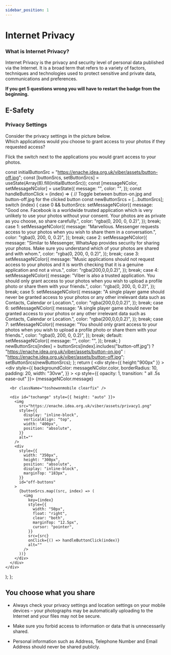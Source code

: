 ```yaml
---
sidebar_position: 1
---
```


# Internet Privacy

### What is Internet Privacy?

Internet Privacy is the privacy and security level of personal data published via the Internet. It is a broad term that refers to a variety of factors, techniques and technologies used to protect sensitive and private data, communications and preferences.

**If you get 5 questions wrong you will have to restart the badge from the beginning.**

## E-Safety

### Privacy Settings

Consider the privacy settings in the picture below.  
Which applications would you choose to grant access to your photos if they requested access?

Flick the switch next to the applications you would grant access to your photos.


  const initialButtonSrc =
    "https://enache.idea.org.uk/viber/assets/button-off.jpg";
  const [buttonSrcs, setButtonSrcs] = useState(Array(8).fill(initialButtonSrc));
  const [messageNColor, setMessageNColor] = useState({
    message: "",
    color: "",
  });
  const handleButtonClick = (index) => {
    // Toggle between button-on.jpg and button-off.jpg for the clicked button
    const newButtonSrcs = [...buttonSrcs];
    switch (index) {
      case 0 && buttonSrcs:
        setMessageNColor({
          message:
            "Good one. Facebook is a worldwide trusted application which is very unlikely to use your photos without your consent. Your photos are as private as you choose, so share carefully.",
          color: "rgba(0, 200, 0, 0.2)",
        });
        break;
      case 1:
        setMessageNColor({
          message:
            "Marvellous. Messenger requests access to your photos when you wish to share them in a conversation.",
          color: "rgba(0, 200, 0, 0.2)",
        });
        break;
      case 2:
        setMessageNColor({
          message:
            "Similar to Messenger, WhatsApp provides security for sharing your photos. Make sure you understand which of your photos are shared and with whom.",
          color: "rgba(0, 200, 0, 0.2)",
        });
        break;
      case 3:
        setMessageNColor({
          message:
            "Music applications should not request access to your photos and it is worth checking that it is a genuine application and not a virus.",
          color: "rgba(200,0,0,0.2)",
        });
        break;
      case 4:
        setMessageNColor({
          message:
            "Viber is also a trusted application. You should only grant access to your photos when you wish to upload a profile photo or share them with your friends.",
          color: "rgba(0, 200, 0, 0.2)",
        });
        break;
      case 5:
        setMessageNColor({
          message:
            "A single player game should never be granted access to your photos or any other irrelevant data such as Contacts, Calendar or Location.",
          color: "rgba(200,0,0,0.2)",
        });
        break;
      case 6:
        setMessageNColor({
          message:
            "A single player game should never be granted access to your photos or any other irrelevant data such as Contacts, Calendar or Location.",
          color: "rgba(200,0,0,0.2)",
        });
        break;
      case 7:
        setMessageNColor({
          message:
            "You should only grant access to your photos when you wish to upload a profile photo or share them with your friends.",
          color: "rgba(0, 200, 0, 0.2)",
        });
        break;
      default:
        setMessageNColor({
          message: "",
          color: "",
        });
        break;
    }
    newButtonSrcs[index] = buttonSrcs[index].includes("button-off.jpg")
      ? "https://enache.idea.org.uk/viber/assets/button-on.jpg"
      : "https://enache.idea.org.uk/viber/assets/button-off.jpg";
    setButtonSrcs(newButtonSrcs);
  };
  return (
    <div
      style={{
        height:"900px"
      }}
    >
      <div
        style={{
          backgroundColor: messageNColor.color,
          borderRadius: 10,
          padding: 20,
          width: "30vw",
        }}
      >
        <p style={{ opacity: 1, transition: " all .5s ease-out" }}>
          {messageNColor.message}
        </p>
      </div>

      <br className="toshowonmobile clearfix" />

      <div id="tochange" style={{ height: "auto" }}>
        <img
          src="https://enache.idea.org.uk/viber/assets/privacy1.png"
          style={{
            display: "inline-block",
            verticalAlign: "top",
            width: "400px",
            position: "absolute",
          }}
          alt=""
        />
        <div
          style={{
            width: "350px",
            height: "300px",
            position: "absolute",
            display: "inline-block",
            marginTop: "183px",
          }}
          id="off-buttons"
        >
          {buttonSrcs.map((src, index) => (
            <img
              key={index}
              style={{
                width: "50px",
                float: "right",
                clear: "both",
                marginTop: "12.5px",
                cursor: "pointer",
              }}
              src={src}
              onClick={() => handleButtonClick(index)}
              alt=""
            />
          ))}
        </div>
      </div>
    </div>

);
};

<YourComponent />

## You choose what you share

- Always check your privacy settings and location settings on your mobile devices – your photographs may be automatically uploading to the Internet and your files may not be secure.

- Make sure you forbid access to information or data that is unnecessarily shared.

- Personal information such as Address, Telephone Number and Email Address should never be shared publicly.
